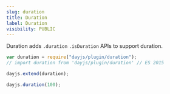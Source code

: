 ```yaml
---
slug: duration
title: Duration
label: Duration
visibility: PUBLIC
---
```


Duration adds `.duration` `.isDuration` APIs to support duration.

```javascript
var duration = require("dayjs/plugin/duration");
// import duration from 'dayjs/plugin/duration' // ES 2015

dayjs.extend(duration);

dayjs.duration(100);
```